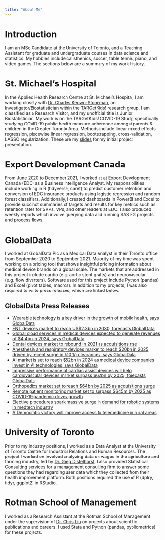 ```yaml
---
title: "About Me"
---
```



# Introduction
I am an MSc Candidate at the University of Toronto, and a Teaching Assistant for graduate and undergraduate courses in data science and statistics. My hobbies include calisthenics, soccer, table tennis, piano, and video games. The sections below are a summary of my work history.    

# St. Michael's Hospital
In the Applied Health Research Centre at St. Michael’s Hospital, I am working closely with [Dr. Charles Keown-Stoneman](http://stmichaelshospitalresearch.ca/researchers/charles-keown-stoneman/), an Investigator/Biostatistician within the [TARGetKids!](https://www.targetkids.ca/about) research group. I am classified as a Research Visitor, and my unofficial title is Junior Biostatistician. My work is on the TARGetKids! COVID-19 Study, specifically studying COVID-19 public health measure adherence amongst parents & children in the Greater Toronto Area. Methods include linear mixed effects regression, piecewise linear regression, bootstrapping, cross-validation, LASSO regularization. These are my [slides](files/TARGetKids_Presentation-Dec-2-2021.pdf) for my initial project presentation.

# Export Development Canada
From June 2020 to December 2021, I worked at at Export Development Canada (EDC) as a Business Intelligence Analyst. My responsibilities include working in R (tidyverse, caret) to predict customer retention and conversion of EDC insurance products using logistic regression and random forest classifiers. Additionally, I created dashboards in PowerBI and Excel to provide succinct summaries of targets and results for key metrics such as retention rates for SVPs, VPs, and other leaders at EDC. I also produced weekly reports which involve querying data and running SAS EG projects and process flows. 

# GlobalData
I worked at GlobalData Plc as a Medical Data Analyst in their Toronto office from September 2020 to September 2021. Majority of my time was spent working on a pricing tool that shows insightful pricing information about medical device brands on a global scale. The markets that are addressed in this project include cardio (e.g. aortic stent grafts) and neurovascular (e.g. flow diverters). Software used for this project include Python (pandas) and Excel (pivot tables, macros). In addition to my projects, I was also required to write press releases, which are linked below.

## GlobalData Press Releases
* [Wearable technology is a key driver in the growth of mobile health, says GlobalData](https://www.globaldata.com/wearable-technology-key-driver-growth-mobile-health-says-globaldata/)
* [ENT devices market to reach US$2.3bn in 2030, forecasts GlobalData](https://globaldata.com/ent-devices-market-reach-us2-3bn-2030-forecasts-globaldata/)
* [Global cloud services in medical devices expected to generate revenues of $4.4bn in 2024, says GlobalData](https://globaldata.com/global-cloud-services-medical-devices-expected-generate-revenues-4-4bn-2024-says-globaldata/)
* [Dental devices market to rebound in 2021 as acquisitions rise](https://www.globaldata.com/dental-devices-market-rebound-2021-acquisitions-rise/)
* [Anesthesia and respiratory devices market to reach $20bn in 2025 driven by recent surge in 510(k) clearances, says GlobalData](https://www.globaldata.com/anesthesia-respiratory-devices-market-reach-20bn-2025-driven-recent-surge-510k-clearances-says-globaldata/)
* [AI market is set to reach $52bn in 2024 as medical device companies invest in AI technologies, says GlobalData](https://www.globaldata.com/ai-market-set-reach-52bn-2024-medical-device-companies-invest-ai-technologies-says-globaldata/)
* [Impressive performance of cardiac assist devices will help cardiovascular devices market surpass $62bn by 2025, forecasts GlobalData](https://www.globaldata.com/impressive-performance-cardiac-assist-devices-will-help-cardiovascular-devices-market-surpass-62bn-2025-forecasts-globaldata/)
* [Orthopedics market set to reach $64bn by 2025 as acquisitions surge](https://www.globaldata.com/orthopedics-market-set-reach-64bn-2025-acquisitions-surge/)
* [Remote patient monitoring market set to surpass $645m by 2025 as COVID-19 pandemic drives growth](https://www.globaldata.com/remote-patient-monitoring-market-set-surpass-645m-2025-covid-19-pandemic-drives-growth/)
* [Elective procedures spark massive surge in demand for robotic systems in medtech industry](https://www.globaldata.com/elective-procedures-spark-massive-surge-demand-robotic-systems-medtech-industry/)
* [A Democratic victory will improve access to telemedicine in rural areas](https://www.globaldata.com/democratic-victory-will-improve-access-telemedicine-rural-areas/)

# University of Toronto
Prior to my industry positions, I worked as a Data Analyst at the University of Toronto Centre for Industrial Relations and Human Resources. The project I worked on involved analyzing data on wages in the agriculture and farming industry, led by [Dr. Greg Distelhorst](http://www.gregdistelhorst.com/). I also provided Statistical Consulting services for a management consulting firm to answer some questions they had regarding user data which they collected from their health improvement platform. Both positions required the use of R (dplry, tidyr, ggplot2) in RStudio.

# Rotman School of Management
I worked as a Research Assistant at the Rotman School of Management under the supervision of [Dr. Chris Liu](https://business.uoregon.edu/faculty/chris-liu) on projects about scientific publications and careers. I used Stata and Python (pandas, pybliometrics) for these projects.
